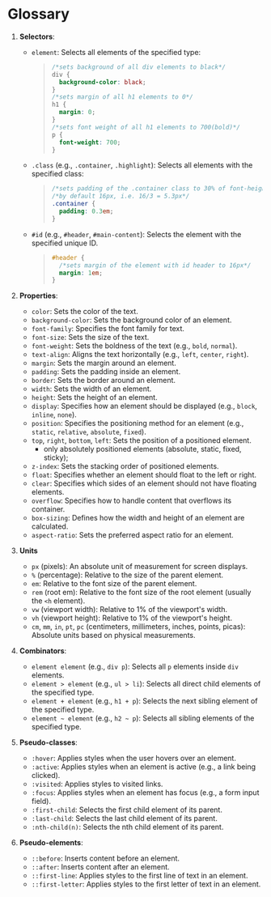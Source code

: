 # Glossary

1. **Selectors**:

   - `element`: Selects all elements of the specified type:

     > ```css
     > /*sets background of all div elements to black*/
     > div {
     >   background-color: black;
     > }
     > /*sets margin of all h1 elements to 0*/
     > h1 {
     >   margin: 0;
     > }
     > /*sets font weight of all h1 elements to 700(bold)*/
     > p {
     >   font-weight: 700;
     > }
     > ```

   - `.class` (e.g., `.container`, `.highlight`): Selects all elements with the specified class:

     > ```css
     > /*sets padding of the .container class to 30% of font-height*/
     > /*by default 16px, i.e. 16/3 = 5.3px*/
     > .container {
     >   padding: 0.3em;
     > }
     > ```

   - `#id` (e.g., `#header`, `#main-content`): Selects the element with the specified unique ID.

     > ```css
     > #header {
     >   /*sets margin of the element with id header to 16px*/
     >   margin: 1em;
     > }
     > ```

2. **Properties**:

   - `color`: Sets the color of the text.
   - `background-color`: Sets the background color of an element.
   - `font-family`: Specifies the font family for text.
   - `font-size`: Sets the size of the text.
   - `font-weight`: Sets the boldness of the text (e.g., `bold`, `normal`).
   - `text-align`: Aligns the text horizontally (e.g., `left`, `center`, `right`).
   - `margin`: Sets the margin around an element.
   - `padding`: Sets the padding inside an element.
   - `border`: Sets the border around an element.
   - `width`: Sets the width of an element.
   - `height`: Sets the height of an element.
   - `display`: Specifies how an element should be displayed (e.g., `block`, `inline`, `none`).
   - `position`: Specifies the positioning method for an element (e.g., `static`, `relative`, `absolute`, `fixed`).
   - `top`, `right`, `bottom`, `left`: Sets the position of a positioned element.
     - only absolutely positioned elements (absolute, static, fixed, sticky);
   - `z-index`: Sets the stacking order of positioned elements.
   - `float`: Specifies whether an element should float to the left or right.
   - `clear`: Specifies which sides of an element should not have floating elements.
   - `overflow`: Specifies how to handle content that overflows its container.
   - `box-sizing`: Defines how the width and height of an element are calculated.
   - `aspect-ratio`: Sets the preferred aspect ratio for an element.

3. **Units**

   - `px` (pixels): An absolute unit of measurement for screen displays.
   - `%` (percentage): Relative to the size of the parent element.
   - `em`: Relative to the font size of the parent element.
   - `rem` (root em): Relative to the font size of the root element (usually the `<h` element).
   - `vw` (viewport width): Relative to 1% of the viewport's width.
   - `vh` (viewport height): Relative to 1% of the viewport's height.
   - `cm`, `mm`, `in`, `pt`, `pc` (centimeters, millimeters, inches, points, picas): Absolute units based on physical measurements.

4. **Combinators**:

   - `element element` (e.g., `div p`): Selects all `p` elements inside `div` elements.
   - `element > element` (e.g., `ul > li`): Selects all direct child elements of the specified type.
   - `element + element` (e.g., `h1 + p`): Selects the next sibling element of the specified type.
   - `element ~ element` (e.g., `h2 ~ p`): Selects all sibling elements of the specified type.

5. **Pseudo-classes**:

   - `:hover`: Applies styles when the user hovers over an element.
   - `:active`: Applies styles when an element is active (e.g., a link being clicked).
   - `:visited`: Applies styles to visited links.
   - `:focus`: Applies styles when an element has focus (e.g., a form input field).
   - `:first-child`: Selects the first child element of its parent.
   - `:last-child`: Selects the last child element of its parent.
   - `:nth-child(n)`: Selects the nth child element of its parent.

6. **Pseudo-elements**:
   - `::before`: Inserts content before an element.
   - `::after`: Inserts content after an element.
   - `::first-line`: Applies styles to the first line of text in an element.
   - `::first-letter`: Applies styles to the first letter of text in an element.
